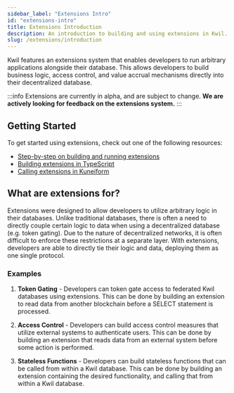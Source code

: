 ```yaml
---
sidebar_label: "Extensions Intro"
id: "extensions-intro"
title: Extensions Introduction
description: An introduction to building and using extensions in Kwil.
slug: /extensions/introduction
---
```


Kwil features an extensions system that enables developers to run arbitrary applications alongside their database.  This allows developers to build
business logic, access control, and value accrual mechanisms directly into their decentralized database.

:::info
Extensions are currently in alpha, and are subject to change.  **We are actively looking for feedback on the extensions system.**
:::

## Getting Started

To get started using extensions, check out one of the following resources:

- [Step-by-step on building and running extensions](./guide.mdx)
- [Building extensions in TypeScript](./packages/javascript.mdx)
- [Calling extensions in Kuneiform](./kuneiform.mdx)

## What are extensions for?

Extensions were designed to allow developers to utilize arbitrary logic in their databases.  Unlike traditional databases, there is often a need to directly
couple certain logic to data when using a decentralized database (e.g. token gating).  Due to the nature of decentralized networks, it is often difficult to
enforce these restrictions at a separate layer.  With extensions, developers are able to directly tie their logic and data, deploying them as one single protocol.

### Examples

1. **Token Gating** - Developers can token gate access to federated Kwil databases using extensions.  This can be done by building an extension to read data from another
blockchain before a SELECT statement is processed.

2. **Access Control** - Developers can build access control measures that utilize external systems to authenticate users.  This can be done by building an extension
that reads data from an external system before some action is performed.

3. **Stateless Functions** - Developers can build stateless functions that can be called from within a Kwil database.  This can be done by building an extension
containing the desired functionality, and calling that from within a Kwil database.
